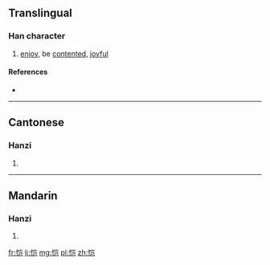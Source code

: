 {{also|愷}}
==Translingual==

===Han character===
{{Han char|rn=61|rad=心|as=06|sn=9|four=|canj=心山尸山 (PUSU)|ids=⿰[[忄]][[岂]]}}

# [[enjoy]], be [[contented]], [[joyful]]

====References====
* {{Han ref|kx=0386.161|hdz=42296.030|uh=607A|ud=24698}}

----

==Cantonese==

===Hanzi===
{{yue-hanzi|jyut=[[hoi2]]|y=hoi2|tra=愷}}

# {{defn|lang=yue|sort=心06}}

----

==Mandarin==

===Hanzi===
{{cmn-hanzi|tra=愷|pin=[[kǎi]] ([[kai3]])|wg=k'ai<sup>3</sup>}}

# {{defn|lang=cmn|sort=心06}}

[[fr:恺]]
[[li:恺]]
[[mg:恺]]
[[pl:恺]]
[[zh:恺]]